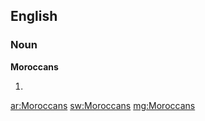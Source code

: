 ==English==

===Noun===
'''Moroccans'''

# {{plural of|[[Moroccan]]}}

[[ar:Moroccans]]
[[sw:Moroccans]]
[[mg:Moroccans]]